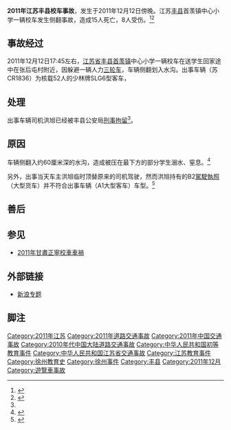 {{Infobox bus accident
|title=2011年江苏丰县校车事故
|date=2011年12月12日9时15分（UCT+8）
|location=[[江苏省|江苏]][[徐州市|徐州市]][[丰县|丰县]]首羡鎮
|bus=小学[[校车|校车]]
|deaths=15
|injuries=8
}}
'''2011年江苏丰县校车事故'''，发生于2011年12月12日傍晚。江苏[[丰县|丰县]]首羡镇中心小学一辆校车发生侧翻事故，造成15人死亡，8人受伤。<ref>{{Cite news|url=http://news.xinhuanet.com/photo/2011-12/13/c_122413174.htm|title=江苏丰县校车侧翻事故死亡人数上升至15人|publisher=[[新华网|新华网]]|date=2011-12-13|language=zh-hans}}</ref><ref name="中新网1213">{{Cite news|url=http://www.chinanews.com/gn/2011/12-13/3527593.shtml|title=官方通报江苏丰县校车事故处置情况 司机被刑拘|publisher=[[中国新闻网|中国新闻网]]|date=2011-12-13|language=zh-hans|access-date=2011-12-13|archive-url=https://web.archive.org/web/20111213102314/http://www.chinanews.com/gn/2011/12-13/3527593.shtml|archive-date=2011-12-13|dead-url=no}}</ref>

== 事故经过 ==
2011年12月12日17:45左右，[[江苏省|江苏省]][[丰县|丰县]][[首羡镇|首羡镇]]中心小学一辆校车在送学生回家途中在张后屯村附近，因躲避一辆人力[[三轮车|三轮车]]，车辆侧翻划入水沟。出事车辆（苏CR1836）为核载52人的少林牌SLG6型客车，{{fact|其中两座的坐三个学生，三座的坐四个学生，校车在座位上的学生应该是七十人，校车过道上站满了学生，事发时车上应有80名学生以上。其中首羡镇茌李庄十一名学生全部遇难，报道极其不符实，事发后丰县交警，交通，及其所有政府部门对事发涉及的每个村庄进行封锁，使国内外记者无法进村进行采访。这一重大校车事故得以隐瞒。}}

== 处理 ==
出事车辆司机洪旭已经被丰县公安局[[拘留#刑事拘留|刑事拘留]]<ref name="中新网1213" />。

== 原因 ==
车辆侧翻入约60厘米深的水沟，造成被压在最下方的部分学生溺水、窒息。<ref>{{Cite news|url=http://www.chinafx.gov.cn/ArticleView/2011-12-13/Article_View_53421.Htm|title=丰县召开新闻发布会 通报首羡镇接送学生车辆事故处置情况|date=2011-12-13|publisher=丰县政府|language=zh-hans|access-date=2011-12-14|archive-url=https://web.archive.org/web/20120109050646/http://www.chinafx.gov.cn/ArticleView/2011-12-13/Article_View_53421.Htm|archive-date=2012-01-09|dead-url=yes}}</ref>

另外，出事当天车主洪旭临时顶替原来的司机驾驶，然而洪旭持有的B2[[駕駛執照|駕駛執照]]（大型货车）并不符合出事车辆（A1大型客车）车型。<ref>{{Cite news|url=http://news.sina.com.cn/c/2011-12-14/083123629668.shtml|title=江苏丰县校车事故司机无准驾资质|newspaper=《[[东方早报|东方早报]]》|date=2011-12-14|language=zh-hans|access-date=2011-12-14|archive-url=https://web.archive.org/web/20171104163532/http://news.sina.com.cn/c/2011-12-14/083123629668.shtml|archive-date=2017-11-04|dead-url=no}}</ref>

== 善后 ==

== 参见 ==
* [[2011年甘肅正寧校車車禍|2011年甘肅正寧校車車禍]]

== 外部链接 ==
* [http://news.sina.com.cn/z/jsfsxcsg/index.shtml 新浪专题]{{Wayback|url=http://news.sina.com.cn/z/jsfsxcsg/index.shtml |date=20201203182254 }}

== 脚注 ==
{{Reflist|2}}

[[Category:2011年江苏|Category:2011年江苏]]
[[Category:2011年道路交通事故|Category:2011年道路交通事故]]
[[Category:2011年中国交通事故|Category:2011年中国交通事故]]
[[Category:2010年代中国大陆道路交通事故|Category:2010年代中国大陆道路交通事故]]
[[Category:中华人民共和国初等教育事件|Category:中华人民共和国初等教育事件]]
[[Category:中华人民共和国江苏省交通事故|Category:中华人民共和国江苏省交通事故]]
[[Category:江苏教育事件|Category:江苏教育事件]]
[[Category:徐州教育史|Category:徐州教育史]]
[[Category:徐州事件|Category:徐州事件]]
[[Category:丰县|Category:丰县]]
[[Category:2011年12月|Category:2011年12月]]
[[Category:遊覽車事故|Category:遊覽車事故]]